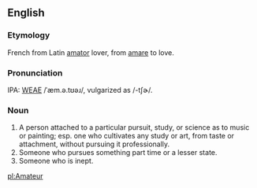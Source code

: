==English==
===Etymology===
French from Latin [[amator]] lover, from [[amare]] to love.

===Pronunciation===
IPA: [[WEAE]] /ˈæm.ə.tʊəɹ/, vulgarized as /-tʃɚ/.

===Noun===
# A person attached to a particular pursuit, study, or science  as to music or painting; esp. one who cultivates any study or art, from taste or attachment, without pursuing it professionally.
# Someone who pursues something part time or a lesser state.
# Someone who is inept.

[[pl:Amateur]]